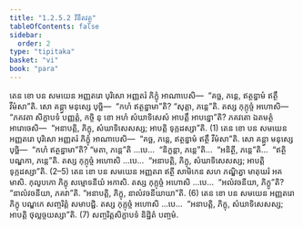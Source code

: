 ```yaml
---
title: "1.2.5.2 វិនីតវត្ថុ"
tableOfContents: false
sidebar:
  order: 2
type: "tipitaka"
basket: "vi"
book: "para"
---
```



<DynamicBreadcrumb />

<Division number="341" book="para">

<Paragraph number="1412" book="para">
តេន ខោ បន សមយេន អញ្ញតរោ បុរិសោ អញ្ញតរំ ភិក្ខុំ អាណាបេសិ—  “គច្ឆ, ភន្តេ, ឥត្ថន្នាមំ ឥត្ថឹ វីមំសា”តិ. សោ គន្ត្វា មនុស្សេ បុច្ឆិ—  “កហំ ឥត្ថន្នាមា”តិ? “សុត្តា, ភន្តេ”តិ. តស្ស កុក្កុច្ចំ អហោសិ—  “ភគវតា សិក្ខាបទំ បញ្ញត្តំ, កច្ចិ នុ ខោ អហំ សំឃាទិសេសំ អាបត្តឹ អាបន្នោ”តិ? ភគវតោ ឯតមត្ថំ អារោចេសិ—  “អនាបត្តិ, ភិក្ខុ, សំឃាទិសេសស្ស; អាបត្តិ ទុក្កដស្សា”តិ. (1)
</Paragraph>

<Paragraph number="1413" book="para">
តេន ខោ បន សមយេន អញ្ញតរោ បុរិសោ អញ្ញតរំ ភិក្ខុំ អាណាបេសិ—  “គច្ឆ, ភន្តេ, ឥត្ថន្នាមំ ឥត្ថឹ វីមំសា”តិ. សោ គន្ត្វា មនុស្សេ បុច្ឆិ—  “កហំ ឥត្ថន្នាមា”តិ? “មតា, ភន្តេ”តិ …បេ…  “និក្ខន្តា, ភន្តេ”តិ…  “អនិត្ថី, ភន្តេ”តិ…  “ឥត្ថិបណ្ឌកា, ភន្តេ”តិ. តស្ស កុក្កុច្ចំ អហោសិ …បេ…  “អនាបត្តិ, ភិក្ខុ, សំឃាទិសេសស្ស; អាបត្តិ ទុក្កដស្សា”តិ. (2–5)
</Paragraph>

<Paragraph number="1414" book="para">
តេន ខោ បន សមយេន អញ្ញតរា ឥត្ថី សាមិកេន សហ ភណ្ឌិត្វា មាតុឃរំ អគមាសិ. កុលូបកោ ភិក្ខុ សម្មោទនីយំ អកាសិ. តស្ស កុក្កុច្ចំ អហោសិ …បេ…  “អលំវចនីយា, ភិក្ខូ”តិ? “នាលំវចនីយា, ភគវា”តិ. “អនាបត្តិ, ភិក្ខុ, នាលំវចនីយាយា”តិ. (6)
</Paragraph>

<Paragraph number="1415" book="para">
តេន ខោ បន សមយេន អញ្ញតរោ ភិក្ខុ បណ្ឌកេ សញ្ចរិត្តំ សមាបជ្ជិ. តស្ស កុក្កុច្ចំ អហោសិ …បេ…  “អនាបត្តិ, ភិក្ខុ, សំឃាទិសេសស្ស; អាបត្តិ ថុល្លច្ចយស្សា”តិ. (7)

</Paragraph>
</Division>

<Paragraph number="1416" type="center" book="para">
សញ្ចរិត្តសិក្ខាបទំ និដ្ឋិតំ បញ្ចមំ.
</Paragraph>